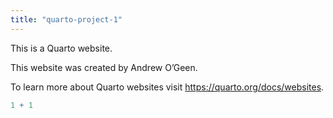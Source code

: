 ```yaml
---
title: "quarto-project-1"
---
```


This is a Quarto website.

This website was created by Andrew O'Geen.

To learn more about Quarto websites visit <https://quarto.org/docs/websites>.

```r
1 + 1
```
